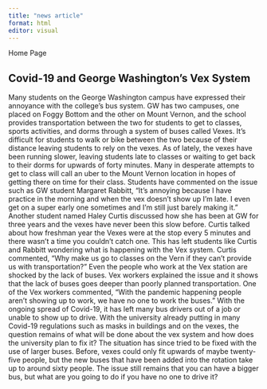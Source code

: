 ```yaml
---
title: "news article"
format: html
editor: visual
---
```


Home Page

## Covid-19 and George Washington's Vex System

Many students on the George Washington campus have expressed their annoyance with the college's bus system. GW has two campuses, one placed on Foggy Bottom and the other on Mount Vernon, and the school provides transportation between the two for students to get to classes, sports activities, and dorms through a system of buses called Vexes. It's difficult for students to walk or bike between the two because of their distance leaving students to rely on the vexes. As of lately, the vexes have been running slower, leaving students late to classes or waiting to get back to their dorms for upwards of forty minutes. Many in desperate attempts to get to class will call an uber to the Mount Vernon location in hopes of getting there on time for their class. Students have commented on the issue such as GW student Margaret Rabbitt, "It's annoying because I have practice in the morning and when the vex doesn't show up I'm late. I even get on a super early one sometimes and I'm still just barely making it." Another student named Haley Curtis discussed how she has been at GW for three years and the vexes have never been this slow before. Curtis talked about how freshman year the Vexes were at the stop every 5 minutes and there wasn't a time you couldn't catch one. This has left students like Curtis and Rabbitt wondering what is happening with the Vex system. Curtis commented, "Why make us go to classes on the Vern if they can't provide us with transportation?" Even the people who work at the Vex station are shocked by the lack of buses. Vex workers explained the issue and it shows that the lack of buses goes deeper than poorly planned transportation. One of the Vex workers commented, "With the pandemic happening people aren't showing up to work, we have no one to work the buses." With the ongoing spread of Covid-19, it has left many bus drivers out of a job or unable to show up to drive. With the university already putting in many Covid-19 regulations such as masks in buildings and on the vexes, the question remains of what will be done about the vex system and how does the university plan to fix it? The situation has since tried to be fixed with the use of larger buses. Before, vexes could only fit upwards of maybe twenty-five people, but the new buses that have been added into the rotation take up to around sixty people. The issue still remains that you can have a bigger bus, but what are you going to do if you have no one to drive it? 

\
